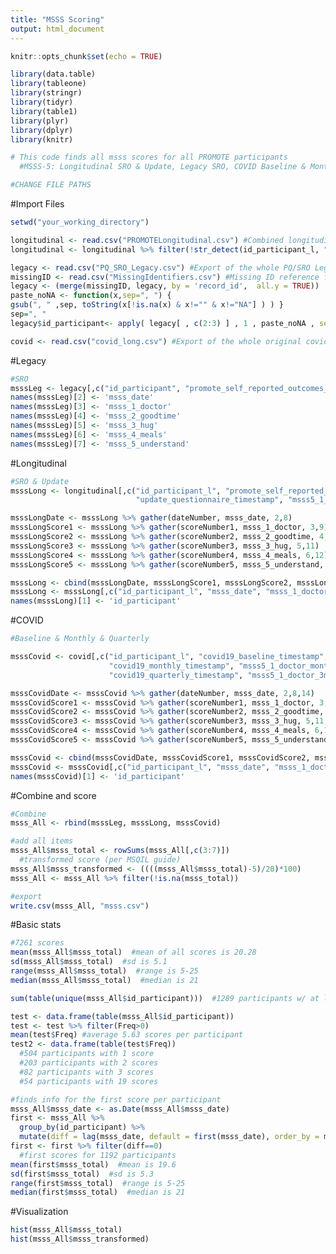```yaml
---
title: "MSSS Scoring"
output: html_document
---
```


```r
knitr::opts_chunk$set(echo = TRUE)
```
```r
library(data.table)
library(tableone)
library(stringr)
library(tidyr)
library(table1)
library(plyr)
library(dplyr)
library(knitr)

# This code finds all msss scores for all PROMOTE participants
  #MSSS-5: Longitudinal SRO & Update, Legacy SRO, COVID Baseline & Monthly & Quarterly

#CHANGE FILE PATHS

```

#Import Files
```r
setwd("your_working_directory")

longitudinal <- read.csv("PROMOTELongitudinal.csv") #Combined longitudinal projects
longitudinal <- longitudinal %>% filter(!str_detect(id_participant_l, "_x"))

legacy <- read.csv("PQ_SRO_Legacy.csv") #Export of the whole PQ/SRO Legacy project
missingID <- read.csv("MissingIdentifiers.csv") #Missing ID reference file
legacy <- (merge(missingID, legacy, by = 'record_id',  all.y = TRUE))
paste_noNA <- function(x,sep=", ") {
gsub(", " ,sep, toString(x[!is.na(x) & x!="" & x!="NA"] ) ) }
sep=", "
legacy$id_participant<- apply( legacy[ , c(2:3) ] , 1 , paste_noNA , sep=sep)

covid <- read.csv("covid_long.csv") #Export of the whole original covid project

```

#Legacy
```r
#SRO
msssLeg <- legacy[,c("id_participant", "promote_self_reported_outcomes_timestamp", "msss5_1_doctor", "msss5_2_goodtime", "msss5_3_hug", "msss5_4_meals", "msss5_5_understand")]
names(msssLeg)[2] <- 'msss_date'
names(msssLeg)[3] <- 'msss_1_doctor'
names(msssLeg)[4] <- 'msss_2_goodtime'
names(msssLeg)[5] <- 'msss_3_hug'
names(msssLeg)[6] <- 'msss_4_meals'
names(msssLeg)[7] <- 'msss_5_understand'

```

#Longitudinal
```r
#SRO & Update
msssLong <- longitudinal[,c("id_participant_l", "promote_self_reported_outcomes_timestamp", "msss5_1_doctor", "msss5_2_goodtime", "msss5_3_hug", "msss5_4_meals", "msss5_5_understand",
                            "update_questionnaire_timestamp", "msss5_1_doctor_f22496", "msss5_2_goodtime_06c606", "msss5_3_hug_6086c5", "msss5_4_meals_720ba4", "msss5_5_understand_86cd2c")]

msssLongDate <- msssLong %>% gather(dateNumber, msss_date, 2,8)
msssLongScore1 <- msssLong %>% gather(scoreNumber1, msss_1_doctor, 3,9)
msssLongScore2 <- msssLong %>% gather(scoreNumber2, msss_2_goodtime, 4,10)
msssLongScore3 <- msssLong %>% gather(scoreNumber3, msss_3_hug, 5,11)
msssLongScore4 <- msssLong %>% gather(scoreNumber4, msss_4_meals, 6,12)
msssLongScore5 <- msssLong %>% gather(scoreNumber5, msss_5_understand, 7,13)

msssLong <- cbind(msssLongDate, msssLongScore1, msssLongScore2, msssLongScore3, msssLongScore4, msssLongScore5)
msssLong <- msssLong[,c("id_participant_l", "msss_date", "msss_1_doctor", "msss_2_goodtime", "msss_3_hug", "msss_4_meals", "msss_5_understand")]
names(msssLong)[1] <- 'id_participant'

```

#COVID
```r
#Baseline & Monthly & Quarterly

msssCovid <- covid[,c("id_participant_l", "covid19_baseline_timestamp", "msss5_1_doctor_baseline", "msss5_2_goodtime_baseline", "msss5_3_hug_baseline", "msss5_4_meals_baseline", "msss5_5_understand_baseline",
                      "covid19_monthly_timestamp", "msss5_1_doctor_monthly", "msss5_2_goodtime_monthly", "msss5_3_hug_monthly", "msss5_4_meals_monthly", "msss5_5_understand_monthly",
                      "covid19_quarterly_timestamp", "msss5_1_doctor_3m", "msss5_2_goodtime_3m", "msss5_3_hug_3m", "msss5_4_meals_3m", "msss5_5_understand_3m")]

msssCovidDate <- msssCovid %>% gather(dateNumber, msss_date, 2,8,14)
msssCovidScore1 <- msssCovid %>% gather(scoreNumber1, msss_1_doctor, 3,9,15)
msssCovidScore2 <- msssCovid %>% gather(scoreNumber2, msss_2_goodtime, 4,10,16)
msssCovidScore3 <- msssCovid %>% gather(scoreNumber3, msss_3_hug, 5,11,17)
msssCovidScore4 <- msssCovid %>% gather(scoreNumber4, msss_4_meals, 6,12,18)
msssCovidScore5 <- msssCovid %>% gather(scoreNumber5, msss_5_understand, 7,13,19)

msssCovid <- cbind(msssCovidDate, msssCovidScore1, msssCovidScore2, msssCovidScore3, msssCovidScore4, msssCovidScore5)
msssCovid <- msssCovid[,c("id_participant_l", "msss_date", "msss_1_doctor", "msss_2_goodtime", "msss_3_hug", "msss_4_meals", "msss_5_understand")]
names(msssCovid)[1] <- 'id_participant'


```

#Combine and score
```r
#Combine
msss_All <- rbind(msssLeg, msssLong, msssCovid)

#add all items
msss_All$msss_total <- rowSums(msss_All[,c(3:7)])
  #transformed score (per MSQIL guide)
msss_All$msss_transformed <- ((((msss_All$msss_total)-5)/20)*100)
msss_All <- msss_All %>% filter(!is.na(msss_total))

#export
write.csv(msss_All, "msss.csv")

```

#Basic stats
```r
#7261 scores
mean(msss_All$msss_total)  #mean of all scores is 20.28
sd(msss_All$msss_total)  #sd is 5.1
range(msss_All$msss_total)  #range is 5-25
median(msss_All$msss_total)  #median is 21

sum(table(unique(msss_All$id_participant)))  #1289 participants w/ at least 1 score

test <- data.frame(table(msss_All$id_participant))
test <- test %>% filter(Freq>0)
mean(test$Freq) #average 5.63 scores per participant
test2 <- data.frame(table(test$Freq))
  #504 participants with 1 score
  #203 participants with 2 scores
  #82 participants with 3 scores
  #54 participants with 19 scores

#finds info for the first score per participant
msss_All$msss_date <- as.Date(msss_All$msss_date)
first <- msss_All %>%
  group_by(id_participant) %>%
  mutate(diff = lag(msss_date, default = first(msss_date), order_by = msss_date) - msss_date)
first <- first %>% filter(diff==0)
  #first scores for 1192 participants
mean(first$msss_total)  #mean is 19.6
sd(first$msss_total)  #sd is 5.3
range(first$msss_total)  #range is 5-25
median(first$msss_total)  #median is 21

```

#Visualization
```r
hist(msss_All$msss_total)
hist(msss_All$msss_transformed)

```






